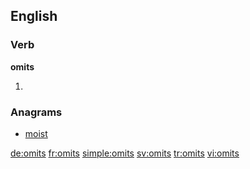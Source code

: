 ==English==

===Verb===
'''omits'''

# {{third-person singular of|omit}}

===Anagrams===
* [[moist#English|moist]]

[[de:omits]]
[[fr:omits]]
[[simple:omits]]
[[sv:omits]]
[[tr:omits]]
[[vi:omits]]